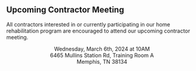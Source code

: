 ::: {.callout-note}
## Upcoming Contractor Meeting
All contractors interested in or currently participating in our home rehabilitation program are encouraged to attend our upcoming contractor meeting.

<center>
Wednesday, March 6th, 2024 at 10AM<br>
6465 Mullins Station Rd, Training Room A<br>
Memphis, TN 38134
</center>
:::